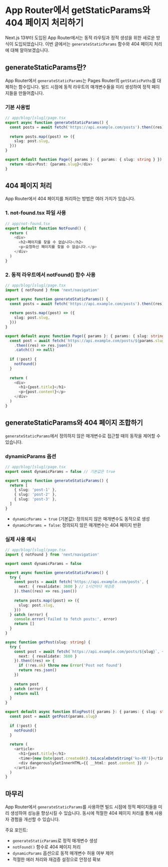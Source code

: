 # App Router에서 getStaticParams와 404 페이지 처리하기

Next.js 13부터 도입된 App Router에서는 동적 라우팅과 정적 생성을 위한 새로운 방식이 도입되었습니다. 이번 글에서는 `generateStaticParams` 함수와 404 페이지 처리에 대해 알아보겠습니다.

## generateStaticParams란?

App Router에서 `generateStaticParams`는 Pages Router의 `getStaticPaths`를 대체하는 함수입니다. 빌드 시점에 동적 라우트의 매개변수들을 미리 생성하여 정적 페이지들을 만들어줍니다.

### 기본 사용법

```typescript
// app/blog/[slug]/page.tsx
export async function generateStaticParams() {
  const posts = await fetch('https://api.example.com/posts').then((res) => res.json())
 
  return posts.map((post) => ({
    slug: post.slug,
  }))
}

export default function Page({ params }: { params: { slug: string } }) {
  return <div>Post: {params.slug}</div>
}
```

## 404 페이지 처리

App Router에서 404 페이지를 처리하는 방법은 여러 가지가 있습니다.

### 1. not-found.tsx 파일 사용

```typescript
// app/not-found.tsx
export default function NotFound() {
  return (
    <div>
      <h2>페이지를 찾을 수 없습니다</h2>
      <p>요청하신 페이지를 찾을 수 없습니다.</p>
    </div>
  )
}
```

### 2. 동적 라우트에서 notFound() 함수 사용

```typescript
// app/blog/[slug]/page.tsx
import { notFound } from 'next/navigation'

export async function generateStaticParams() {
  const posts = await fetch('https://api.example.com/posts').then((res) => res.json())
  
  return posts.map((post) => ({
    slug: post.slug,
  }))
}

export default async function Page({ params }: { params: { slug: string } }) {
  const post = await fetch(`https://api.example.com/posts/${params.slug}`)
    .then((res) => res.json())
    .catch(() => null)
  
  if (!post) {
    notFound()
  }
  
  return (
    <div>
      <h1>{post.title}</h1>
      <p>{post.content}</p>
    </div>
  )
}
```

## generateStaticParams와 404 페이지 조합하기

`generateStaticParams`에서 정의하지 않은 매개변수로 접근할 때의 동작을 제어할 수 있습니다.

### dynamicParams 옵션

```typescript
// app/blog/[slug]/page.tsx
export const dynamicParams = false // 기본값은 true

export async function generateStaticParams() {
  return [
    { slug: 'post-1' },
    { slug: 'post-2' },
    { slug: 'post-3' },
  ]
}
```

- `dynamicParams = true` (기본값): 정의되지 않은 매개변수도 동적으로 생성
- `dynamicParams = false`: 정의되지 않은 매개변수는 404 페이지 반환

### 실제 사용 예시

```typescript
// app/blog/[slug]/page.tsx
import { notFound } from 'next/navigation'

export const dynamicParams = false

export async function generateStaticParams() {
  try {
    const posts = await fetch('https://api.example.com/posts', {
      next: { revalidate: 3600 } // 1시간마다 재검증
    }).then((res) => res.json())
    
    return posts.map((post) => ({
      slug: post.slug,
    }))
  } catch (error) {
    console.error('Failed to fetch posts:', error)
    return []
  }
}

async function getPost(slug: string) {
  try {
    const post = await fetch(`https://api.example.com/posts/${slug}`, {
      next: { revalidate: 3600 }
    }).then((res) => {
      if (!res.ok) throw new Error('Post not found')
      return res.json()
    })
    
    return post
  } catch (error) {
    return null
  }
}

export default async function BlogPost({ params }: { params: { slug: string } }) {
  const post = await getPost(params.slug)
  
  if (!post) {
    notFound()
  }
  
  return (
    <article>
      <h1>{post.title}</h1>
      <time>{new Date(post.createdAt).toLocaleDateString('ko-KR')}</time>
      <div dangerouslySetInnerHTML={{ __html: post.content }} />
    </article>
  )
}
```

## 마무리

App Router에서 `generateStaticParams`를 사용하면 빌드 시점에 정적 페이지들을 미리 생성하여 성능을 향상시킬 수 있습니다. 동시에 적절한 404 페이지 처리를 통해 사용자 경험을 개선할 수 있습니다.

주요 포인트:
- `generateStaticParams`로 정적 매개변수 생성
- `notFound()` 함수로 404 페이지 처리
- `dynamicParams` 옵션으로 동적 매개변수 허용 여부 제어
- 적절한 에러 처리와 재검증 설정으로 안정성 확보

